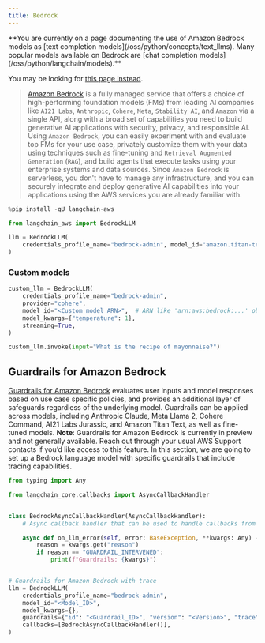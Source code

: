 ```yaml
---
title: Bedrock
---
```


<Warning>
**You are currently on a page documenting the use of Amazon Bedrock models as [text completion models](/oss/python/concepts/text_llms). Many popular models available on Bedrock are [chat completion models](/oss/python/langchain/models).**

You may be looking for [this page instead](/oss/python/integrations/chat/bedrock/).
</Warning>

>[Amazon Bedrock](https://aws.amazon.com/bedrock/) is a fully managed service that offers a choice of
> high-performing foundation models (FMs) from leading AI companies like `AI21 Labs`, `Anthropic`, `Cohere`,
> `Meta`, `Stability AI`, and `Amazon` via a single API, along with a broad set of capabilities you need to
> build generative AI applications with security, privacy, and responsible AI. Using `Amazon Bedrock`,
> you can easily experiment with and evaluate top FMs for your use case, privately customize them with
> your data using techniques such as fine-tuning and `Retrieval Augmented Generation` (`RAG`), and build
> agents that execute tasks using your enterprise systems and data sources. Since `Amazon Bedrock` is
> serverless, you don't have to manage any infrastructure, and you can securely integrate and deploy
> generative AI capabilities into your applications using the AWS services you are already familiar with.

```python
%pip install -qU langchain-aws
```

```python
from langchain_aws import BedrockLLM

llm = BedrockLLM(
    credentials_profile_name="bedrock-admin", model_id="amazon.titan-text-express-v1"
)
```

### Custom models

```python
custom_llm = BedrockLLM(
    credentials_profile_name="bedrock-admin",
    provider="cohere",
    model_id="<Custom model ARN>",  # ARN like 'arn:aws:bedrock:...' obtained via provisioning the custom model
    model_kwargs={"temperature": 1},
    streaming=True,
)

custom_llm.invoke(input="What is the recipe of mayonnaise?")
```

## Guardrails for Amazon Bedrock

[Guardrails for Amazon Bedrock](https://aws.amazon.com/bedrock/guardrails/) evaluates user inputs and model responses based on use case specific policies, and provides an additional layer of safeguards regardless of the underlying model. Guardrails can be applied across models, including Anthropic Claude, Meta Llama 2, Cohere Command, AI21 Labs Jurassic, and Amazon Titan Text, as well as fine-tuned models.
**Note**: Guardrails for Amazon Bedrock is currently in preview and not generally available. Reach out through your usual AWS Support contacts if you’d like access to this feature.
In this section, we are going to set up a Bedrock language model with specific guardrails that include tracing capabilities.

```python
from typing import Any

from langchain_core.callbacks import AsyncCallbackHandler


class BedrockAsyncCallbackHandler(AsyncCallbackHandler):
    # Async callback handler that can be used to handle callbacks from langchain.

    async def on_llm_error(self, error: BaseException, **kwargs: Any) -> Any:
        reason = kwargs.get("reason")
        if reason == "GUARDRAIL_INTERVENED":
            print(f"Guardrails: {kwargs}")


# Guardrails for Amazon Bedrock with trace
llm = BedrockLLM(
    credentials_profile_name="bedrock-admin",
    model_id="<Model_ID>",
    model_kwargs={},
    guardrails={"id": "<Guardrail_ID>", "version": "<Version>", "trace": True},
    callbacks=[BedrockAsyncCallbackHandler()],
)
```
